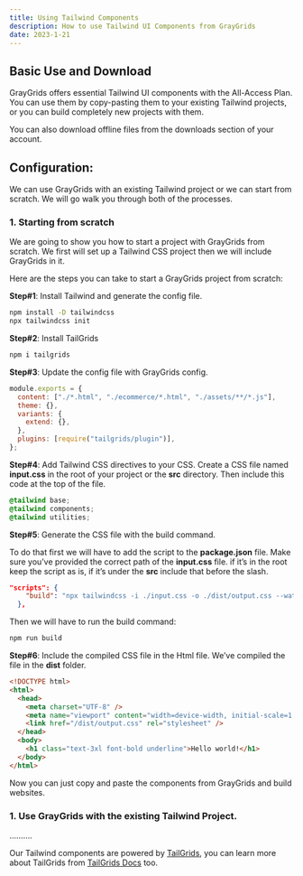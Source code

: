 ---
title: Using Tailwind Components
description: How to use Tailwind UI Components from GrayGrids
date: 2023-1-21
---

## Basic Use and Download

GrayGrids offers essential Tailwind UI components with the All-Access Plan. You can use them by copy-pasting them to your existing Tailwind projects, or you can build completely new projects with them.

You can also download offline files from the downloads section of your account.

## Configuration:

We can use GrayGrids with an existing Tailwind project or we can start from scratch. We will go walk you through both of the processes.

### 1. Starting from scratch

We are going to show you how to start a project with GrayGrids from scratch. We first will set up a Tailwind CSS project then we will include GrayGrids in it.

Here are the steps you can take to start a GrayGrids project from scratch:

**Step#1**: Install Tailwind and generate the config file.

```sh
npm install -D tailwindcss
npx tailwindcss init
```

**Step#2**: Install TailGrids

```sh
npm i tailgrids
```

**Step#3**: Update the config file with GrayGrids config.

```js
module.exports = {
  content: ["./*.html", "./ecommerce/*.html", "./assets/**/*.js"],
  theme: {},
  variants: {
    extend: {},
  },
  plugins: [require("tailgrids/plugin")],
};
```

**Step#4**: Add Tailwind CSS directives to your CSS. Create a CSS file named **input.css** in the root of your project or the **src** directory. Then include this code at the top of the file.

```css
@tailwind base;
@tailwind components;
@tailwind utilities;
```

**Step#5**: Generate the CSS file with the build command.

To do that first we will have to add the script to the **package.json** file. Make sure you’ve provided the correct path of the **input.css** file. if it’s in the root keep the script as is, if it’s under the **src** include that before the slash.

```json
"scripts": {
    "build": "npx tailwindcss -i ./input.css -o ./dist/output.css --watch"
  },
```

Then we will have to run the build command:

```sh
npm run build
```

**Step#6**: Include the compiled CSS file in the Html file. We’ve compiled the file in the **dist** folder.

```html
<!DOCTYPE html>
<html>
  <head>
    <meta charset="UTF-8" />
    <meta name="viewport" content="width=device-width, initial-scale=1.0" />
    <link href="/dist/output.css" rel="stylesheet" />
  </head>
  <body>
    <h1 class="text-3xl font-bold underline">Hello world!</h1>
  </body>
</html>
```

Now you can just copy and paste the components from GrayGrids and build websites.

### 1. Use GrayGrids with the existing Tailwind Project.

……….

Our Tailwind components are powered by [TailGrids](https://tailgrids.com/), you can learn more about TailGrids from [TailGrids Docs](https://tailgrids.com/docs) too.
